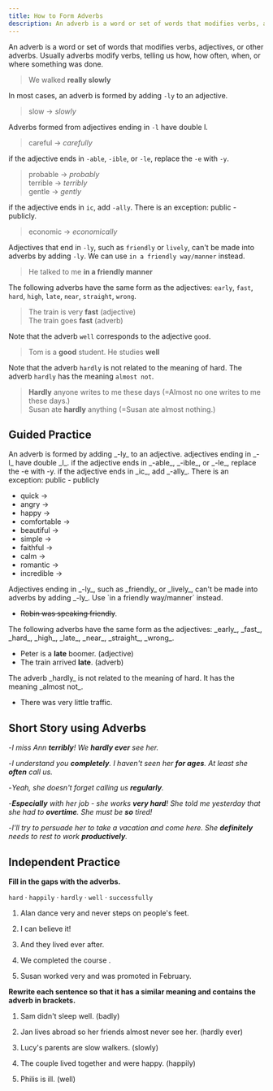 ```yaml
---
title: How to Form Adverbs
description: An adverb is a word or set of words that modifies verbs, adjectives, or other adverbs
---
```


An adverb is a word or set of words that modifies verbs, adjectives, or other adverbs. Usually adverbs modify verbs, telling us how, how often, when, or where something was done.

> We walked **really slowly**

In most cases, an adverb is formed by adding `-ly` to an adjective.

> slow → _slowly_

Adverbs formed from adjectives ending in `-l` have double l.

> careful → _carefully_

if the adjective ends in `-able`, `-ible`, or `-le`, replace the `-e` with `-y`.

> probable → _probably_  
> terrible → _terribly_  
> gentle → _gently_

if the adjective ends in `ic`, add `-ally`. There is an exception: public - publicly.

> economic → _economically_

Adjectives that end in `-ly`, such as `friendly` or `lively`, can't be made into adverbs by adding `-ly`. We can use `in a friendly way/manner` instead.

> He talked to me **in a friendly manner**

The following adverbs have the same form as the adjectives: `early`, `fast`, `hard`, `high`, `late`, `near`, `straight`, `wrong`.

> The train is very **fast** (adjective)  
> The train goes **fast** (adverb)

Note that the adverb `well` corresponds to the adjective `good`.

> Tom is a **good** student. He studies **well**

Note that the adverb `hardly` is not related to the meaning of hard. The adverb `hardly` has the meaning `almost not`.

> **Hardly** anyone writes to me these days (=Almost no one writes to me these days.)  
> Susan ate **hardly** anything (=Susan ate almost nothing.)

## Guided Practice

<Callout type="success">
  An adverb is formed by adding _-ly_ to an adjective. adjectives ending in _-l_ have
  double _l_. if the adjective ends in _-able_, _-ible_, or _-le_, replace the -e with -y.
  if the adjective ends in _ic_, add _-ally_. There is an exception: public - publicly
</Callout>

- quick → <Blank /> <Tooltip content="quickly" />
- angry → <Blank /> <Tooltip content="angrily" />
- happy → <Blank /> <Tooltip content="happily" />
- comfortable → <Blank /> <Tooltip content="comfortably" />
- beautiful → <Blank /> <Tooltip content="beautifully" />
- simple → <Blank /> <Tooltip content="simply" />
- faithful → <Blank /> <Tooltip content="faithfully" />
- calm → <Blank /> <Tooltip content="calmly" />
- romantic → <Blank /> <Tooltip content="romantically" />
- incredible → <Blank /> <Tooltip content="incredibly" />

<Callout type="success">
  Adjectives ending in _-ly_, such as _friendly_ or _lively_, can't be made into adverbs
  by adding _-ly_. Use `in a friendly way/manner` instead.
</Callout>

- ~~Robin was speaking friendly~~. <Tooltip content="Robin was speaking in friendly way/manner." />

<Callout type="success">
  The following adverbs have the same form as the adjectives: _early_, _fast_, _hard_,
  _high_, _late_, _near_, _straight_, _wrong_.
</Callout>

- Peter is a **late** boomer. (adjective)
- The train arrived **late**. (adverb)

<Callout type="success">
  The adverb _hardly_ is not related to the meaning of hard. It has the meaning _almost
  not_.
</Callout>

- There was very little traffic. <Tooltip content="There was hardly any traffic" />

## Short Story using Adverbs

-_I miss Ann **terribly**! We **hardly ever** see her._

-_I understand you **completely**. I haven't seen her **for ages**. At least she **often** call us._

-_Yeah, she doesn't forget calling us **regularly**._

-_**Especially** with her job - she works **very hard**! She told me yesterday that she had to **overtime**. She must be **so** tired!_

-_I'll try to persuade her to take a vacation and come here. She **definitely** needs to rest to work **productively**._

## Independent Practice

**Fill in the gaps with the adverbs.**

`hard` · `happily` · `hardly` · `well` · `successfully`

1. Alan dance very <Blank /> and never steps on people's feet. <Tooltip content="well" />

2. I can <Blank /> believe it! <Tooltip content="hardly" />

3. And they lived <Blank /> ever after. <Tooltip content="happily" />

4. We completed the course <Blank /> . <Tooltip content="successfully" />

5. Susan worked very <Blank /> and was promoted in February. <Tooltip content="hard" />

**Rewrite each sentence so that it has a similar meaning and contains the adverb in brackets.**

1. Sam didn't sleep well. (badly) <Tooltip content="Sam slept badly." />

2. Jan lives abroad so her friends almost never see her. (hardly ever) <Tooltip content="Jane lives abroad so her friend hardly ever see her." />

3. Lucy's parents are slow walkers. (slowly) <Tooltip content="Lucy's parents walk slowly." />

4. The couple lived together and were happy. (happily) <Tooltip content="The couple lived happily together." />

5. Philis is ill. (well) <Tooltip content="Philip isn't feeling well." />

